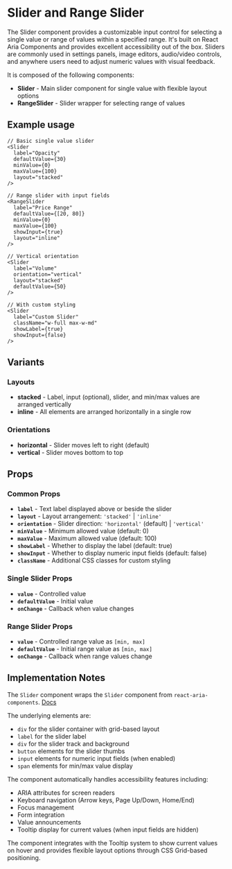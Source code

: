 

<Meta of={SliderStories} />

# Slider and Range Slider
The Slider component provides a customizable input control for selecting a single value or range of values within a specified range. It's built on React Aria Components and provides excellent accessibility out of the box. Sliders are commonly used in settings panels, image editors, audio/video controls, and anywhere users need to adjust numeric values with visual feedback.

It is composed of the following components:

- **Slider** - Main slider component for single value with flexible layout options
- **RangeSlider** - Slider wrapper for selecting range of values

## Example usage
```tsx
// Basic single value slider
<Slider
  label="Opacity"
  defaultValue={30}
  minValue={0}
  maxValue={100}
  layout="stacked"
/>

// Range slider with input fields
<RangeSlider
  label="Price Range"
  defaultValue={[20, 80]}
  minValue={0}
  maxValue={100}
  showInput={true}
  layout="inline"
/>

// Vertical orientation
<Slider
  label="Volume"
  orientation="vertical"
  layout="stacked"
  defaultValue={50}
/>

// With custom styling
<Slider
  label="Custom Slider"
  className="w-full max-w-md"
  showLabel={true}
  showInput={false}
/>
```

## Variants

### Layouts
* **stacked** - Label, input (optional), slider, and min/max values are arranged vertically
* **inline** - All elements are arranged horizontally in a single row

### Orientations
* **horizontal** - Slider moves left to right (default)
* **vertical** - Slider moves bottom to top

<Canvas of={SliderStories.Default} />

## Props

### Common Props
* **`label`** - Text label displayed above or beside the slider
* **`layout`** - Layout arrangement: `'stacked'` | `'inline'`
* **`orientation`** - Slider direction: `'horizontal'` (default) | `'vertical'`
* **`minValue`** - Minimum allowed value (default: 0)
* **`maxValue`** - Maximum allowed value (default: 100)
* **`showLabel`** - Whether to display the label (default: true)
* **`showInput`** - Whether to display numeric input fields (default: false)
* **`className`** - Additional CSS classes for custom styling

### Single Slider Props
* **`value`** - Controlled value
* **`defaultValue`** - Initial value
* **`onChange`** - Callback when value changes

### Range Slider Props
* **`value`** - Controlled range value as `[min, max]`
* **`defaultValue`** - Initial range value as `[min, max]`
* **`onChange`** - Callback when range values change

## Implementation Notes
The `Slider` component wraps the `Slider` component from `react-aria-components`. [Docs](https://react-spectrum.adobe.com/react-spectrum/Slider.html)

The underlying elements are:
- `div` for the slider container with grid-based layout
- `label` for the slider label
- `div` for the slider track and background
- `button` elements for the slider thumbs
- `input` elements for numeric input fields (when enabled)
- `span` elements for min/max value display

The component automatically handles accessibility features including:
- ARIA attributes for screen readers
- Keyboard navigation (Arrow keys, Page Up/Down, Home/End)
- Focus management
- Form integration
- Value announcements
- Tooltip display for current values (when input fields are hidden)

The component integrates with the Tooltip system to show current values on hover and provides flexible layout options through CSS Grid-based positioning.
